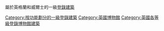 屬於英格蘭和威爾士的一級[[登錄建築|登錄建築]]
[[Category:按功能劃分的一級登錄建築|Category:按功能劃分的一級登錄建築]]
[[Category:英國博物館|Category:英國博物館]]
[[Category:英國各等級登錄博物館建築|Category:英國各等級登錄博物館建築]]